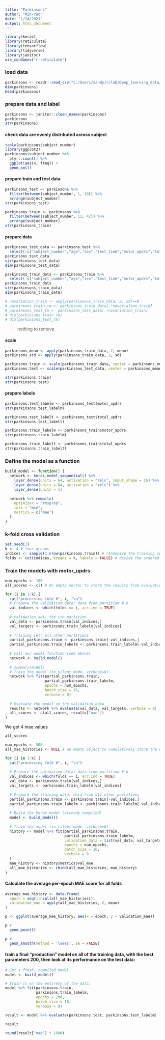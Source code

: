 ```yaml
---
title: "Parkinsons"
author: "Min-Yao"
date: "1/24/2021"
output: html_document
---
```


```r
library(keras)
library(reticulate)
library(tensorflow)
library(tidyverse)
library(janitor)
use_condaenv("r-reticulate")
```

### load data

```r
parkinsons <- readr::read_csv("C:/Users/sandy/rclub/Deep_learning_data/Parkinsons/parkinsons_updrs.data.csv")
dim(parkinsons)
head(parkinsons)
```
### prepare data and label

```r
parkinsons <- janitor::clean_names(parkinsons)
parkinsons
str(parkinsons)
```

#### check data are evenly distributed across subject

```r
table(parkinsons$subject_number)
library(ggplot2)
parkinsons$subject_number %>% 
  plyr::count() %>%
  ggplot(aes(x, freq)) +
  geom_col()
```

#### prepare train and test data

```r
parkinsons_test <- parkinsons %>% 
  filter(between(subject_number, 1, 10)) %>% 
  arrange(subject_number)
str(parkinsons_test)

parkinsons_train <- parkinsons %>% 
  filter(between(subject_number, 11, 42)) %>% 
  arrange(subject_number)
str(parkinsons_train)
```

#### prepare data

```r
parkinsons_test_data <- parkinsons_test %>% 
  select(-c("subject_number","age","sex","test_time","motor_updrs","total_updrs"))
parkinsons_test_data
str(parkinsons_test_data)
dim(parkinsons_test_data)

parkinsons_train_data <- parkinsons_train %>% 
  select(-c("subject_number","age","sex","test_time","motor_updrs","total_updrs"))
parkinsons_train_data
str(parkinsons_train_data)
dim(parkinsons_train_data)
```

```r
# novariation_train <- apply(parkinsons_train_data, 2, sd)==0
# parkinsons_train_rm <- parkinsons_train_data[,!novariation_train]
# parkinsons_test_rm <- parkinsons_test_data[,!novariation_train]
# dim(parkinsons_train_rm)
# dim(parkinsons_test_rm)
```
> nothing to remove

#### scale

```r
parkinsons_mean <- apply(parkinsons_train_data, 2, mean)
parkinsons_std <- apply(parkinsons_train_data, 2, sd)

parkinsons.train <- scale(parkinsons_train_data, center = parkinsons_mean, scale = parkinsons_std)
parkinsons.test <- scale(parkinsons_test_data, center = parkinsons_mean, scale = parkinsons_std)

str(parkinsons.train)
str(parkinsons.test)
```

#### prepare labels

```r
parkinsons.test_labelm <- parkinsons_test$motor_updrs 
str(parkinsons.test_labelm)

parkinsons.test_labelt <- parkinsons_test$total_updrs 
str(parkinsons.test_labelt)

parkinsons.train_labelm <- parkinsons_train$motor_updrs 
str(parkinsons.train_labelm)

parkinsons.train_labelt <- parkinsons_train$total_updrs 
str(parkinsons.train_labelt)
```

### Define the model as a function

```r
build_model <- function() {
  network <- keras_model_sequential() %>% 
    layer_dense(units = 64, activation = "relu", input_shape = 16) %>% 
    layer_dense(units = 64, activation = "relu") %>% 
    layer_dense(units = 1) 
    
  network %>% compile(
    optimizer = "rmsprop", 
    loss = "mse", 
    metrics = c("mae")
  )
}
```

### k-fold cross validation

```r
set.seed(1)
k <- 4 # four groups
indices <- sample(1:nrow(parkinsons.train)) # randomize the training set before splitting for k-fold cross validation:
folds <- cut(indices, breaks = k, labels = FALSE) # divide the ordered indices into k intervals, labelled 1:k.
```

### Train the models with motor_updrs

```r
num_epochs <- 100
all_scores <- c() # An empty vector to store the results from evaluation

for (i in 1:k) {
  cat("processing fold #", i, "\n")
  # Prepare the validation data: data from partition # k
  val_indices <- which(folds == i, arr.ind = TRUE) 
  
  # validation set: the ith partition
  val_data <- parkinsons.train[val_indices,]
  val_targets <- parkinsons.train_labelm[val_indices]
  
  # Training set: all other partitions
  partial_parkinsons.train <- parkinsons.train[-val_indices,]
  partial_parkinsons.train_labelm <- parkinsons.train_labelm[-val_indices]
  
  # Call our model function (see above)
  network <- build_model()
  
  # summary(model)
  # Train the model (in silent mode, verbose=0)
  network %>% fit(partial_parkinsons.train,
                  partial_parkinsons.train_labelm,
                  epochs = num_epochs,
                  batch_size = 16,
                  verbose = 0)
                
  # Evaluate the model on the validation data
  results <- network %>% evaluate(val_data, val_targets, verbose = 0)
  all_scores <- c(all_scores, results["mae"])
}  
```
We get 4 mae values

```r
all_scores
```

```r
num_epochs <- 500
all_mae_histories <- NULL # an empty object to cumulatively store the model metrics

for (i in 1:k) {
  cat("processing fold #", i, "\n")
  
  # Prepare the validation data: data from partition # k
  val_indices <- which(folds == i, arr.ind = TRUE)
  val_data <- parkinsons.train[val_indices,]
  val_targets <- parkinsons.train_labelm[val_indices]
  
  # Prepare the training data: data from all other partitions
  partial_parkinsons.train <- parkinsons.train[-val_indices,]
  partial_parkinsons.train_labelm <- parkinsons.train_labelm[-val_indices]
  
  # Build the Keras model (already compiled)
  model <- build_model()
  
  # Train the model (in silent mode, verbose=0)
  history <- model %>% fit(partial_parkinsons.train, 
                           partial_parkinsons.train_labelm,
                           validation_data = list(val_data, val_targets),
                           epochs = num_epochs, 
                           batch_size = 16,
                           verbose = 0
  )
  mae_history <- history$metrics$val_mae
  all_mae_histories <- rbind(all_mae_histories, mae_history)
}
```

#### Calculate the average per-epoch MAE score for all folds

```r
average_mae_history <- data.frame(
  epoch = seq(1:ncol(all_mae_histories)),
  validation_mae = apply(all_mae_histories, 2, mean)
)

p <- ggplot(average_mae_history, aes(x = epoch, y = validation_mae))

p + 
  geom_point()

p + 
  geom_smooth(method = 'loess', se = FALSE)
```

#### train a final "production" model on all of the training data, with the best parameters 200, then look at its performance on the test data:

```r
# Get a fresh, compiled model.
model <- build_model()

# Train it on the entirety of the data.
model %>% fit(parkinsons.train, 
              parkinsons.train_labelm,
              epochs = 200, 
              batch_size = 16, 
              verbose = 0)

result <- model %>% evaluate(parkinsons.test, parkinsons.test_labelm)
```

```r
result
```

```r
round(result["mae"] * 1000)
```

